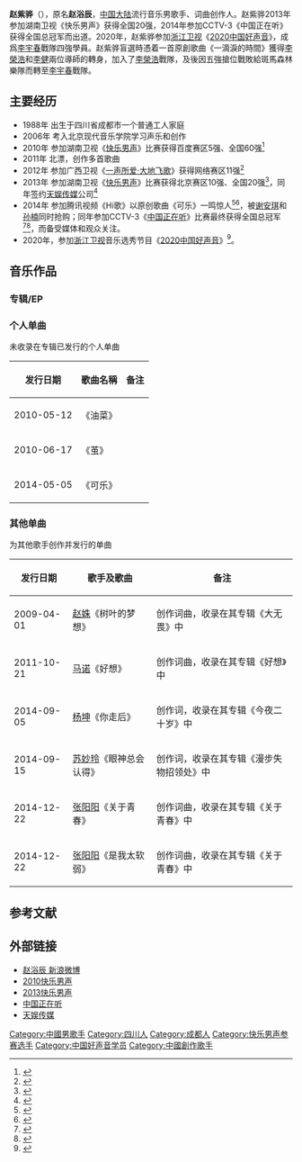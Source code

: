 {{藝人
|姓名 = 赵紫骅
|類型 = 男歌手
|圖片 = 
|圖片簡介 = 
|原名 =   
|英文名 =   
|羅馬拼音 = Zhao Zi Hua
|綽號 =  
|国籍 = {{PRC}}
|民族 = 汉族
|出生名 = 赵浴辰<ref>{{cite news |title=赵紫骅《可乐》再催泪 孙楠、谢安琪和快男等翻唱 |url=https://ent.qq.com/a/20170901/125941.htm |accessdate=2019-03-11 |work=腾讯 |date=2017-09-01 |archive-date=2020-09-14 |archive-url=https://web.archive.org/web/20200914135718/https://ent.qq.com/a/20170901/125941.htm |dead-url=no }}</ref>
|出生日期 = {{birth_date_and _age|1988|4|27}}
|出生地點 = {{CHN}}[[四川省|四川省]][[成都市|成都市]]
|語言 = [[普通话|普通话]] 
|教育程度 = [[北京现代音乐学院|北京现代音乐学院]] 
|音樂類型 = 國語流行 
|職業 = [[歌手|歌手]]、[[词曲作家|词曲作家]]
|代表作品 = *《可樂》
*《一滴淚的時間》
*《理由》
*《怪我更爱我自己》
|唱片公司 = [[天娱传媒|天娱传媒]]（2013－）
|经纪公司 =  [[天娱传媒|天娱传媒]]（2013－）
|相關團體 = [[2013快乐男声|快乐男声]]<br/>[[中国正在听|中国正在听]]<br/>[[2020中国好声音|中国好声音]]
|網站 = http://weibo.com/zyc0427 赵浴辰 新浪微博
}}
'''赵紫骅'''（{{bd|1988年|4月27日|catIdx=Z赵}}），原名'''赵浴辰'''，[[中国大陆|中国大陆]]流行音乐男歌手、词曲创作人。赵紫骅2013年参加湖南卫视《快乐男声》获得全国20强，2014年参加CCTV-3《中国正在听》获得全国总冠军而出道。2020年，赵紫骅参加[[浙江卫视|浙江卫视]]《[[2020中国好声音|2020中国好声音]]》，成爲[[李宇春|李宇春]]戰隊四強學員。赵紫骅盲選時憑着一首原創歌曲《一滴淚的時間》獲得[[李榮浩|李榮浩]]和[[李健|李健]]兩位導師的轉身，加入了[[李榮浩|李榮浩]]戰隊，及後因五強搶位戰敗給斑馬森林樂隊而轉至[[李宇春|李宇春]]戰隊。

==主要经历== 
*1988年 出生于四川省成都市一个普通工人家庭
*2006年 考入北京现代音乐学院学习声乐和创作
*2010年 参加湖南卫视《[[2010快乐男声|快乐男声]]》比赛获得百度赛区5强、全国60强<ref>{{Cite web |url=http://ent.hunantv.com/z/20100614/677317.html |title=2010快乐男声突围复活赛候选复活选手：赵浴辰 |accessdate=2014-12-31 |archive-date=2014-12-31 |archive-url=https://web.archive.org/web/20141231132245/http://ent.hunantv.com/z/20100614/677317.html |dead-url=no }}</ref>
*2011年 北漂，创作多首歌曲
*2012年 参加广西卫视《[[一声所爱·大地飞歌|一声所爱·大地飞歌]]》获得网络赛区11强<ref>{{Cite web |url=http://v.ku6.com/show/DNS2DSZ9kXM91_lSyTW6ZA...html |title=一声所爱 大地飞歌 总决选第四场 赵浴辰 |access-date=2014-12-31 |archive-date=2014-12-31 |archive-url=https://web.archive.org/web/20141231123227/http://v.ku6.com/show/DNS2DSZ9kXM91_lSyTW6ZA...html |dead-url=no }}</ref>
*2013年 参加湖南卫视《[[2013快乐男声|快乐男声]]》比赛获得北京赛区10强、全国20强<ref>{{Cite web |url=http://ent.qq.com/a/20130719/016499.htm |title=方脸”快男赵浴辰音乐梦 今晚真情献唱望逆袭 |accessdate=2014-12-31 |archive-date=2014-12-31 |archive-url=https://web.archive.org/web/20141231131113/http://ent.qq.com/a/20130719/016499.htm |dead-url=no }}</ref>，同年签约[[天娱传媒|天娱传媒]]公司<ref>{{Cite web |url=http://www.eemedia.cn/player_view.aspx?sort_gl=116 |title=天娱传媒官网艺人-赵浴辰 |access-date=2014-12-31 |archive-date=2015-01-04 |archive-url=https://web.archive.org/web/20150104071443/http://www.eemedia.cn/player_view.aspx?sort_gl=116 |dead-url=no }}</ref>
*2014年 参加腾讯视频《Hi歌》以原创歌曲《可乐》一鸣惊人<ref>{{Cite web |url=http://ent.qq.com/a/20141117/029079.htm |title=腾讯视频《Hi歌》震撼发声 《可乐》唱哭原创者 |accessdate=2014-12-31 |archive-date=2014-12-31 |archive-url=https://web.archive.org/web/20141231145643/http://ent.qq.com/a/20141117/029079.htm |dead-url=no }}</ref><ref>{{Cite web |url=http://xm.ifeng.com/life/yulezixun/detail_2014_11/09/3125425_0.shtml |title=《Hi歌》版“杨宗纬”赵浴辰 撞脸更撞声 |accessdate=2014-12-31 |archive-date=2014-12-31 |archive-url=https://web.archive.org/web/20141231122646/http://xm.ifeng.com/life/yulezixun/detail_2014_11/09/3125425_0.shtml |dead-url=no }}</ref>，被[[谢安琪|谢安琪]]和[[孙楠|孙楠]]同时抢购；同年参加CCTV-3《[[中国正在听|中国正在听]]》比赛最终获得全国总冠军<ref>{{Cite web |url=http://ent.qq.com/a/20141231/000759.htm |title=《正在听》落幕赵浴辰夺冠 蔡国庆助阵玩脱口秀 |accessdate=2014-12-31 |archive-date=2014-12-31 |archive-url=https://web.archive.org/web/20141231131116/http://ent.qq.com/a/20141231/000759.htm |dead-url=no }}</ref><ref>{{Cite web |url=http://news.163.com/14/1231/14/AEQ5MQIQ00014AEE.html |title=《中国正在听》总冠军出炉，赵浴辰夺冠 |access-date=2014-12-31 |archive-url=https://web.archive.org/web/20141231122946/http://news.163.com/14/1231/14/AEQ5MQIQ00014AEE.html |archive-date=2014-12-31 |dead-url=yes }}</ref>，而备受媒体和观众关注。
*2020年，参加[[浙江卫视|浙江卫视]]音乐选秀节目《[[2020中国好声音|2020中国好声音]]》<ref>{{cite news |author=曹玲娟 |editor1=王文娟 |editor2=轩召强 |title=《2020中国好声音》惊现“大咖”学员？四大导师火力全开 |url=http://sh.people.com.cn/n2/2020/0828/c134768-34258292.html |accessdate=2020-09-14 |work=人民网 |date=2020-08-28 |archive-date=2020-09-14 |archive-url=https://web.archive.org/web/20200914101213/http://sh.people.com.cn/n2/2020/0828/c134768-34258292.html |dead-url=no }}</ref>。

==音乐作品==
===专辑/EP===
===个人单曲===
未收录在专辑已发行的个人单曲
 {| class="wikitable"
|-
! 发行日期  !! 歌曲名稱 !!  备注 
|-
| 2010-05-12 || 《油菜》 || 
|-
| 2010-06-17 || 《茧》 || 
|-
| 2014-05-05 || 《可乐》 || 
|}
===其他单曲===
为其他歌手创作并发行的单曲
 {| class="wikitable"
|-
! 发行日期  !! 歌手及歌曲 !!  备注 
|-
| 2009-04-01 || [[赵姝|赵姝]]《树叶的梦想》 || 创作词曲，收录在其专辑《大无畏》中
|-
| 2011-10-21 || [[马诺|马诺]]《好想》 || 创作词曲，收录在其专辑《好想》中
|-
| 2014-09-05 || [[杨坤|杨坤]]《你走后》 || 创作词，收录在其专辑《今夜二十岁》中
|-
| 2014-09-15 || [[苏妙玲|苏妙玲]]《眼神总会认得》 || 创作词，收录在其专辑《漫步失物招领处》中
|-
| 2014-12-22 || [[张阳阳|张阳阳]]《关于青春》 || 创作词曲，收录在其专辑《关于青春》中
|-
| 2014-12-22 || [[张阳阳|张阳阳]]《是我太软弱》 || 创作词曲，收录在其专辑《关于青春》中
|}

==参考文献==
{{reflist}}

==外部链接==
*[http://weibo.com/zyc0427 赵浴辰 新浪微博] {{Wayback|url=http://weibo.com/zyc0427 |date=20190520025052 }} 
*[[2010快乐男声|2010快乐男声]]
*[[2013快乐男声|2013快乐男声]]
*[[中国正在听|中国正在听]]
*[[天娱传媒|天娱传媒]]

{{中国正在听全国8强}}
{{DEFAULTSORT:Zhao赵}}
[[Category:中國男歌手|Category:中國男歌手]] 
[[Category:四川人|Category:四川人]]
[[Category:成都人|Category:成都人]]
[[Category:快乐男声参赛选手|Category:快乐男声参赛选手]]
[[Category:中国好声音学员|Category:中国好声音学员]]
[[Category:中國創作歌手|Category:中國創作歌手]]